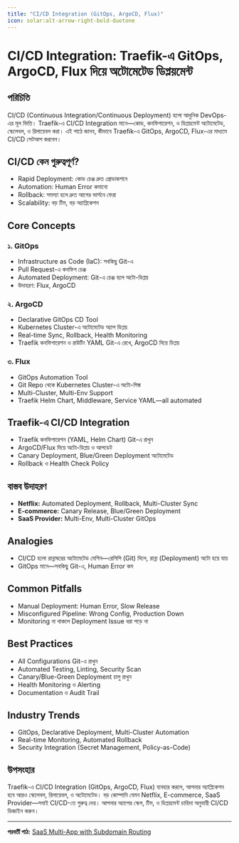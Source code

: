 ```yaml
---
title: "CI/CD Integration (GitOps, ArgoCD, Flux)"
icon: solar:alt-arrow-right-bold-duotone
---
```


# CI/CD Integration: Traefik-এ GitOps, ArgoCD, Flux দিয়ে অটোমেটেড ডিপ্লয়মেন্ট

## পরিচিতি

CI/CD (Continuous Integration/Continuous Deployment) হলো আধুনিক DevOps-এর মূল ভিত্তি। Traefik-এ CI/CD Integration মানে—কোড, কনফিগারেশন, ও ডিপ্লয়মেন্ট অটোমেটেড, স্কেলেবল, ও রিলায়েবল করা। এই পাঠে জানব, কীভাবে Traefik-এ GitOps, ArgoCD, Flux-এর মাধ্যমে CI/CD সেটআপ করবেন।

## CI/CD কেন গুরুত্বপূর্ণ?

- Rapid Deployment: কোড চেঞ্জ দ্রুত প্রোডাকশনে
- Automation: Human Error কমানো
- Rollback: সমস্যা হলে দ্রুত আগের ভার্সনে ফেরা
- Scalability: বড় টিম, বড় অ্যাপ্লিকেশন

## Core Concepts

### ১. GitOps
- Infrastructure as Code (IaC): সবকিছু Git-এ
- Pull Request-এ কনফিগ চেঞ্জ
- Automated Deployment: Git-এ চেঞ্জ হলে অটো-ডিপ্লয়
- উদাহরণ: Flux, ArgoCD

### ২. ArgoCD
- Declarative GitOps CD Tool
- Kubernetes Cluster-এ অটোমেটেড অ্যাপ ডিপ্লয়
- Real-time Sync, Rollback, Health Monitoring
- Traefik কনফিগারেশন ও রাউটিং YAML Git-এ রেখে, ArgoCD দিয়ে ডিপ্লয়

### ৩. Flux
- GitOps Automation Tool
- Git Repo থেকে Kubernetes Cluster-এ অটো-সিঙ্ক
- Multi-Cluster, Multi-Env Support
- Traefik Helm Chart, Middleware, Service YAML—all automated

## Traefik-এ CI/CD Integration

- Traefik কনফিগারেশন (YAML, Helm Chart) Git-এ রাখুন
- ArgoCD/Flux দিয়ে অটো-ডিপ্লয় ও আপডেট
- Canary Deployment, Blue/Green Deployment অটোমেটেড
- Rollback ও Health Check Policy

## বাস্তব উদাহরণ

- **Netflix:** Automated Deployment, Rollback, Multi-Cluster Sync
- **E-commerce:** Canary Release, Blue/Green Deployment
- **SaaS Provider:** Multi-Env, Multi-Cluster GitOps

## Analogies

- CI/CD হলো রান্নাঘরের অটোমেটেড মেশিন—রেসিপি (Git) দিলে, রান্না (Deployment) অটো হয়ে যায়
- GitOps মানে—সবকিছু Git-এ, Human Error কম

## Common Pitfalls

- Manual Deployment: Human Error, Slow Release
- Misconfigured Pipeline: Wrong Config, Production Down
- Monitoring না থাকলে Deployment Issue ধরা পড়ে না

## Best Practices

- All Configurations Git-এ রাখুন
- Automated Testing, Linting, Security Scan
- Canary/Blue-Green Deployment চালু রাখুন
- Health Monitoring ও Alerting
- Documentation ও Audit Trail

## Industry Trends

- GitOps, Declarative Deployment, Multi-Cluster Automation
- Real-time Monitoring, Automated Rollback
- Security Integration (Secret Management, Policy-as-Code)

## উপসংহার

Traefik-এ CI/CD Integration (GitOps, ArgoCD, Flux) ব্যবহার করলে, আপনার অ্যাপ্লিকেশন হবে আরও স্কেলেবল, রিলায়েবল, ও অটোমেটেড। বড় কোম্পানি যেমন Netflix, E-commerce, SaaS Provider—সবাই CI/CD-তে গুরুত্ব দেয়। আপনার অ্যাপের স্কেল, টিম, ও ডিপ্লয়মেন্ট চাহিদা অনুযায়ী CI/CD ডিজাইন করুন।

---

**পরবর্তী পাঠ:** [SaaS Multi-App with Subdomain Routing](/traefik/saas-routing)
